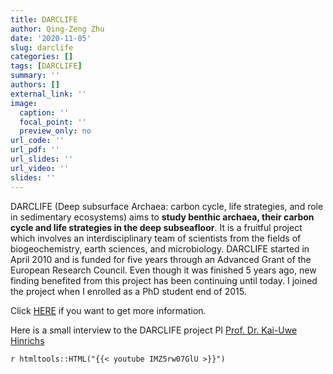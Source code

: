 ```yaml
---
title: DARCLIFE
author: Qing-Zeng Zhu
date: '2020-11-05'
slug: darclife
categories: []
tags: [DARCLIFE]
summary: ''
authors: []
external_link: ''
image:
  caption: ''
  focal_point: ''
  preview_only: no
url_code: ''
url_pdf: ''
url_slides: ''
url_video: ''
slides: ''
---
```


DARCLIFE (Deep subsurface Archaea: carbon cycle, life strategies, and role in sedimentary ecosystems) aims to **study benthic archaea, their carbon cycle and life strategies in the deep subseafloor**. It is a fruitful project which involves an interdisciplinary team of scientists from the fields of biogeochemistry, earth sciences, and microbiology. DARCLIFE started in April 2010 and is funded for five years through an Advanced Grant of the European Research Council. Even though it was finished 5 years ago, new finding benefited from this project has been continuing until today. I joined the project when I enrolled as a PhD student end of 2015.

Click [HERE](https://www.marum.de/en/about-us/HinrichsLab-DARCLIFE.html) if you want to get more information.

Here is a small interview to the DARCLIFE project PI [Prof. Dr. Kai-Uwe Hinrichs](https://www.marum.de/en/Kai-Uwe-Hinrichs.html)

`r htmltools::HTML("{{< youtube IMZ5rw07GlU >}}")`
